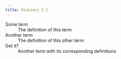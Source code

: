 ```yaml
---
title: Glossary {-}
---
```


Some term
: The definition of this term

Another term
: The definition of this other term

Get it?
: Another term with its corresponding definitions

